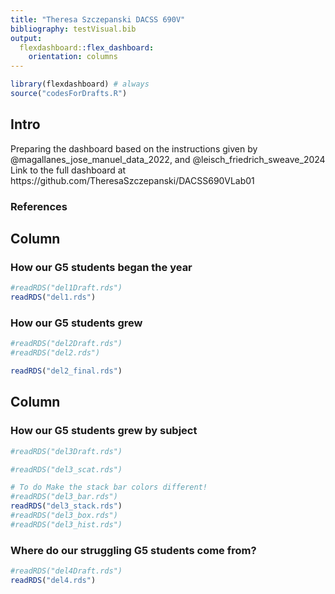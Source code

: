 ```yaml
---
title: "Theresa Szczepanski DACSS 690V"
bibliography: testVisual.bib
output: 
  flexdashboard::flex_dashboard:
    orientation: columns
---
```


```r
library(flexdashboard) # always
source("codesForDrafts.R")
```

## Intro {.sidebar}

Preparing the dashboard based on the instructions given by @magallanes_jose_manuel_data_2022, and @leisch_friedrich_sweave_2024
Link to the full dashboard at https://github.com/TheresaSzczepanski/DACSS690VLab01

### References
<div id="refs"></div>

## Column {data-width="450"}

### How our G5 students began the year <!-- a title for plot -->

```r
#readRDS("del1Draft.rds")
readRDS("del1.rds")
```

### How our G5 students grew

```r
#readRDS("del2Draft.rds")
#readRDS("del2.rds")

readRDS("del2_final.rds")
```

## Column {data-width="550"}

### How our G5 students grew by subject

```r
#readRDS("del3Draft.rds")

#readRDS("del3_scat.rds")

# To do Make the stack bar colors different!
#readRDS("del3_bar.rds") 
readRDS("del3_stack.rds")
#readRDS("del3_box.rds") 
#readRDS("del3_hist.rds")
```

### Where do our struggling G5 students come from?

```r
#readRDS("del4Draft.rds")
readRDS("del4.rds")
```
